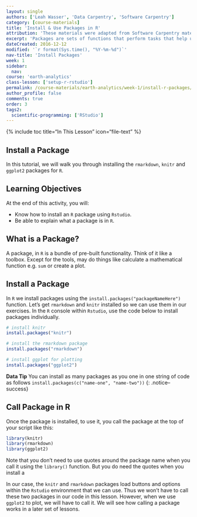 ```yaml
---
layout: single
authors: ['Leah Wasser', 'Data Carpentry', 'Software Carpentry']
category: [course-materials]
title: 'Install & Use Packages in R'
attribution: 'These materials were adapted from Software Carpentry materials by Earth Lab.'
excerpt: 'Packages are sets of functions that perform tasks that help us work with various data structures in R. This tutorial walks you through installing and loading R packages R in RStudio.'
dateCreated: 2016-12-12
modified: '`r format(Sys.time(), "%Y-%m-%d")`'
nav-title: 'Install Packages'
week: 1
sidebar:
  nav:
course: 'earth-analytics'
class-lesson: ['setup-r-rstudio']
permalink: /course-materials/earth-analytics/week-1/install-r-packages/
author_profile: false
comments: true
order: 3
tags2:
  scientific-programming: ['RStudio'] 
---
```

{% include toc title="In This Lesson" icon="file-text" %}


##  Install a Package

In this tutorial, we will walk you through installing the `rmarkdown`, `knitr`
and `ggplot2` packages for `R`.


<div class='notice--success' markdown="1">

## <i class="fa fa-graduation-cap" aria-hidden="true"></i> Learning Objectives
At the end of this activity, you will:

* Know how to install an `R` package using `Rstudio`.
* Be able to explain what a package is in `R`.

</div>

## What is a Package?

A package, in `R` is a bundle of pre-built functionality. Think of it like a
toolbox. Except for the tools, may do things like calculate a mathematical function
e.g. `sum` or create a plot.

## Install a Package

In `R` we install packages using the `install.packages("packageNameHere")` function. Let's get
`rmarkdown` and `knitr` installed so we can use them in our exercises. In the `R`
console within `Rstudio`, use the code below to install packages individually.


```r
# install knitr
install.packages("knitr")

# install the rmarkdown package
install.packages("rmarkdown")

# install ggplot for plotting
install.packages("ggplot2")
```

<i class="fa fa-star"></i> **Data Tip** You can install as many packages as you one in one string of code as follows
`install.packages(c("name-one", "name-two"))`
{: .notice--success}

## Call Package in R

Once the package is installed, to use it, you call the package at the top of
your script like this:

```r
library(knitr)
library(rmarkdown)
library(ggplot2)

```
Note that you don't need to use quotes around the package name when you call it
using the `library()` function. But you do need the quotes when you install a


In our case, the `knitr` and `rmarkdown` packages load buttons and options within
the `Rstudio` environment that we can use. Thus we won't have to call these two
packages in our code in this lesson. However, when we use `ggplot2` to plot,
we will have to call it. We will see how calling a package works in a later set
of lessons.
